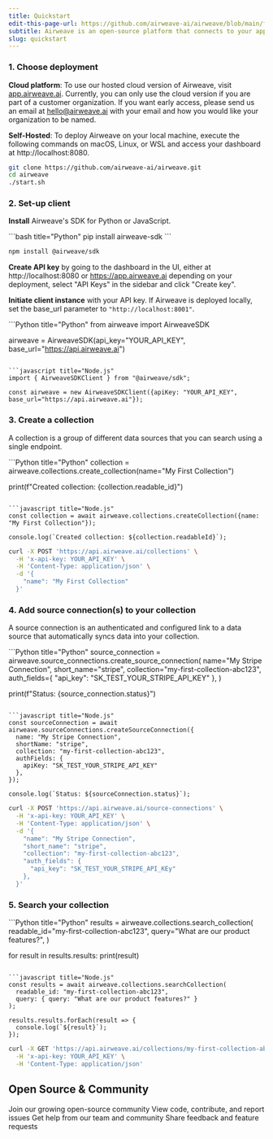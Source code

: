 ```yaml
---
title: Quickstart
edit-this-page-url: https://github.com/airweave-ai/airweave/blob/main/fern/docs/pages/quickstart.mdx
subtitle: Airweave is an open-source platform that connects to your apps, databases, documents, and productivity tools transforming them into  searchable knowledge bases accessible through REST APIs or MCP servers. Built for developers who need their AI agents to access and semantically search across multiple data sources seamlessly.
slug: quickstart
---
```


### 1. Choose deployment

**Cloud platform**: To use our hosted cloud version of Airweave, visit [app.airweave.ai](https://app.airweave.ai). Currently, you can only use the cloud version if you are part of a customer organization. If you want early access, please send us an email at hello@airweave.ai with your email and how you would like your organization to be named.

**Self-Hosted**: To deploy Airweave on your local machine, execute the following commands on macOS, Linux, or WSL and access your dashboard at http://localhost:8080.

```bash
git clone https://github.com/airweave-ai/airweave.git
cd airweave
./start.sh
```

### 2. Set-up client

**Install** Airweave's SDK for Python or JavaScript.

<CodeBlocks>
```bash title="Python"
pip install airweave-sdk
```

```bash title="Node.js"
npm install @airweave/sdk
```
</CodeBlocks>

**Create API key** by going to the dashboard in the UI, either at http://localhost:8080 or https://app.airweave.ai depending on your deployment, select "API Keys" in the sidebar and click "Create key".

**Initiate client instance** with your API key. If Airweave is deployed locally, set the base_url parameter to `"http://localhost:8001"`.

<CodeBlocks>
```Python title="Python"
from airweave import AirweaveSDK

airweave = AirweaveSDK(api_key="YOUR_API_KEY", base_url="https://api.airweave.ai")
```

```javascript title="Node.js"
import { AirweaveSDKClient } from "@airweave/sdk";

const airweave = new AirweaveSDKClient({apiKey: "YOUR_API_KEY", base_url="https://api.airweave.ai"});
```
</CodeBlocks>

### 3. Create a collection

A collection is a group of different data sources that you can search using a single endpoint.

<CodeBlocks>
```Python title="Python"
collection = airweave.collections.create_collection(name="My First Collection")

print(f"Created collection: {collection.readable_id}")
```

```javascript title="Node.js"
const collection = await airweave.collections.createCollection({name: "My First Collection"});

console.log(`Created collection: ${collection.readableId}`);
```

```bash title="cURL"
curl -X POST 'https://api.airweave.ai/collections' \
  -H 'x-api-key: YOUR_API_KEY' \
  -H 'Content-Type: application/json' \
  -d '{
    "name": "My First Collection"
  }'
```
</CodeBlocks>

### 4. Add source connection(s) to your collection

A source connection is an authenticated and configured link to a data source that automatically syncs data into your collection.

<CodeBlocks>
```Python title="Python"
source_connection = airweave.source_connections.create_source_connection(
    name="My Stripe Connection",
    short_name="stripe",
    collection="my-first-collection-abc123",
    auth_fields={
        "api_key": "SK_TEST_YOUR_STRIPE_API_KEY"
    },
)

print(f"Status: {source_connection.status}")
```

```javascript title="Node.js"
const sourceConnection = await airweave.sourceConnections.createSourceConnection({
  name: "My Stripe Connection",
  shortName: "stripe",
  collection: "my-first-collection-abc123",
  authFields: {
    apiKey: "SK_TEST_YOUR_STRIPE_API_KEY"
  },
});

console.log(`Status: ${sourceConnection.status}`);
```

```bash title="cURL"
curl -X POST 'https://api.airweave.ai/source-connections' \
  -H 'x-api-key: YOUR_API_KEY' \
  -H 'Content-Type: application/json' \
  -d '{
    "name": "My Stripe Connection",
    "short_name": "stripe",
    "collection": "my-first-collection-abc123",
    "auth_fields": {
      "api_key": "SK_TEST_YOUR_STRIPE_API_KEy"
    },
  }'
```
</CodeBlocks>

### 5. Search your collection

<CodeBlocks>
```Python title="Python"
results = airweave.collections.search_collection(
    readable_id="my-first-collection-abc123",
    query="What are our product features?",
)

for result in results.results:
  print(result)
```

```javascript title="Node.js"
const results = await airweave.collections.searchCollection(
  readable_id: "my-first-collection-abc123",
  query: { query: "What are our product features?" }
);

results.results.forEach(result => {
  console.log(`${result}`);
});
```

```bash title="cURL"
curl -X GET 'https://api.airweave.ai/collections/my-first-collection-abc123/search?query=What%20are%20our%20product%20features&response_type=raw' \
  -H 'x-api-key: YOUR_API_KEY' \
  -H 'Content-Type: application/json'
```
</CodeBlocks>

## Open Source & Community

<CardGroup cols={2}>
  <Card
    title="GitHub Repository"
    icon="fa-brands fa-github"
    href="https://github.com/airweave-ai/airweave"
  >
    Join our growing open-source community
    View code, contribute, and report issues
  </Card>
  <Card
    title="Community Support"
    icon="fa-brands fa-discord"
    href="https://discord.gg/484HY9Ehxt"
  >
    Get help from our team and community
    Share feedback and feature requests
  </Card>
</CardGroup>
